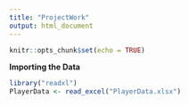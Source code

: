 ```yaml
---
title: "ProjectWork"
output: html_document
---
```


```r
knitr::opts_chunk$set(echo = TRUE)
```
 **Importing the Data**
 
```r
library("readxl")
PlayerData <- read_excel("PlayerData.xlsx")
```